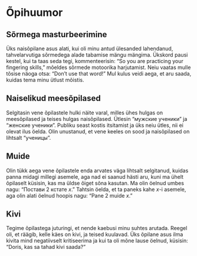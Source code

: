 # Õpihuumor

## Sõrmega masturbeerimine

Üks naisõpilane asus alati, kui oli minu antud ülesanded lahendanud, tahvelarvutiga sõrmedega alade tabamise mängu mängima. Ükskord pausi kestel, kui ta taas seda tegi, kommenteerisin: "So you are practicing your fingering skills," mõeldes sõrmede motoorika harjutamist. Neiu vaatas mulle tõsise näoga otsa: "Don't use that word!" Mul kulus veidi aega, et aru saada, kuidas tema minu ütlust mõistis.

## Naiselikud meesõpilased

Selgitasin vene õpilastele hulki näite varal, milles ühes hulgas on meesõpilased ja teises hulgas naisõpilased. Ütlesin "мужские ученики" ja "женские ученики". Publiku seast kostis itsitamist ja üks neiu ütles, nii ei olevat ilus öelda. Olin unustanud, et vene keeles on sood ja naisõpilased on lihtsalt "ученицы".

## Muide

Olin tükk aega vene õpilastele enda arvates väga lihtsalt selgitanud, kuidas panna midagi millegi asemele, aga nad ei saanud hästi aru, kuni ma ühelt õpilaselt küsisin, kas ma üldse õiget sõna kasutan. Ma olin öelnud umbes nagu: "Постави 2 кстате *x*." Tahtsin öelda, et ta paneks kahe *x*-i asemele, aga olin alati öelnud hoopis nagu: "Pane 2 muide *x*."

## Kivi

Tegime õpilastega juturingi, et nende kaebusi minu suhtes arutada. Reegel oli, et räägib, kelle käes on kivi, ja teised kuulavad. Üks õpilane asus ilma kivita mind negatiivselt kritiseerima ja kui ta oli mõne lause öelnud, küsisin: "Doris, kas sa tahad kivi saada?"
